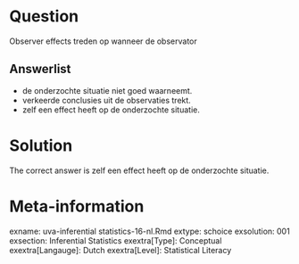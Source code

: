 Question
========

Observer effects treden op wanneer de observator

Answerlist
----------
* de onderzochte situatie niet goed waarneemt.
* verkeerde conclusies uit de observaties trekt.
* zelf een effect heeft op de onderzochte situatie.

Solution
========

The correct answer is  zelf een effect heeft op de onderzochte situatie.

Meta-information
================
exname: uva-inferential statistics-16-nl.Rmd
extype: schoice
exsolution: 001
exsection: Inferential Statistics
exextra[Type]: Conceptual
exextra[Langauge]: Dutch
exextra[Level]: Statistical Literacy
